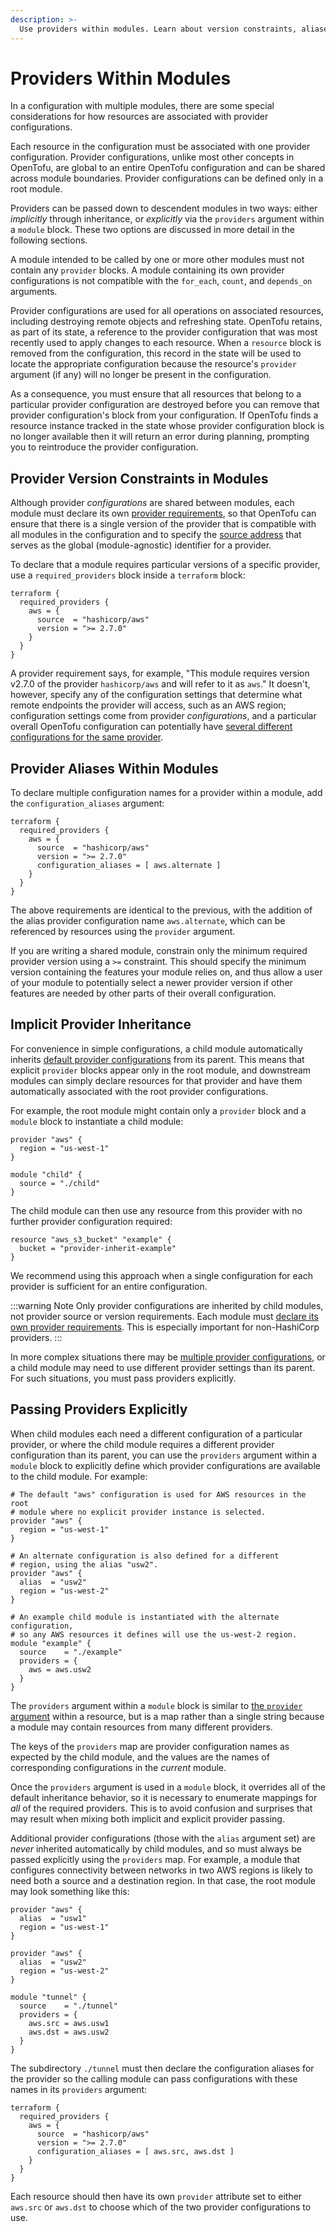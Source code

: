 ```yaml
---
description: >-
  Use providers within modules. Learn about version constraints, aliases, implicit inheritance, and passing providers to modules.
---
```


# Providers Within Modules

In a configuration with multiple modules, there are some special considerations
for how resources are associated with provider configurations.

Each resource in the configuration must be associated with one provider
configuration. Provider configurations, unlike most other concepts in
OpenTofu, are global to an entire OpenTofu configuration and can be shared
across module boundaries. Provider configurations can be defined only in a
root module.

Providers can be passed down to descendent modules in two ways: either
_implicitly_ through inheritance, or _explicitly_ via the `providers` argument
within a `module` block. These two options are discussed in more detail in the
following sections.

A module intended to be called by one or more other modules must not contain
any `provider` blocks. A module containing its own provider configurations is
not compatible with the `for_each`, `count`, and `depends_on` arguments.

Provider configurations are used for all operations on associated resources,
including destroying remote objects and refreshing state. OpenTofu retains, as
part of its state, a reference to the provider configuration that was most
recently used to apply changes to each resource. When a `resource` block is
removed from the configuration, this record in the state will be used to locate
the appropriate configuration because the resource's `provider` argument
(if any) will no longer be present in the configuration.

As a consequence, you must ensure that all resources that belong to a
particular provider configuration are destroyed before you can remove that
provider configuration's block from your configuration. If OpenTofu finds
a resource instance tracked in the state whose provider configuration block is
no longer available then it will return an error during planning, prompting you
to reintroduce the provider configuration.

## Provider Version Constraints in Modules

Although provider _configurations_ are shared between modules, each module must
declare its own [provider requirements](/docs/language/providers/requirements), so that
OpenTofu can ensure that there is a single version of the provider that is
compatible with all modules in the configuration and to specify the
[source address](/docs/language/providers/requirements#source-addresses) that serves as
the global (module-agnostic) identifier for a provider.

To declare that a module requires particular versions of a specific provider,
use a `required_providers` block inside a `terraform` block:

```hcl
terraform {
  required_providers {
    aws = {
      source  = "hashicorp/aws"
      version = ">= 2.7.0"
    }
  }
}
```

A provider requirement says, for example, "This module requires version v2.7.0
of the provider `hashicorp/aws` and will refer to it as `aws`." It doesn't,
however, specify any of the configuration settings that determine what remote
endpoints the provider will access, such as an AWS region; configuration
settings come from provider _configurations_, and a particular overall OpenTofu
configuration can potentially have
[several different configurations for the same provider](/docs/language/providers/configuration#alias-multiple-provider-configurations).

## Provider Aliases Within Modules

To declare multiple configuration names for a provider within a module, add the
`configuration_aliases` argument:

```hcl
terraform {
  required_providers {
    aws = {
      source  = "hashicorp/aws"
      version = ">= 2.7.0"
      configuration_aliases = [ aws.alternate ]
    }
  }
}
```

The above requirements are identical to the previous, with the addition of the
alias provider configuration name `aws.alternate`, which can be referenced by
resources using the `provider` argument.

If you are writing a shared module, constrain only the minimum
required provider version using a `>=` constraint. This should specify the
minimum version containing the features your module relies on, and thus allow a
user of your module to potentially select a newer provider version if other
features are needed by other parts of their overall configuration.

## Implicit Provider Inheritance

For convenience in simple configurations, a child module automatically inherits
[default provider configurations](/docs/language/providers/configuration#default-provider-configurations) from its parent. This means that
explicit `provider` blocks appear only in the root module, and downstream
modules can simply declare resources for that provider and have them
automatically associated with the root provider configurations.

For example, the root module might contain only a `provider` block and a
`module` block to instantiate a child module:

```hcl
provider "aws" {
  region = "us-west-1"
}

module "child" {
  source = "./child"
}
```

The child module can then use any resource from this provider with no further
provider configuration required:

```hcl
resource "aws_s3_bucket" "example" {
  bucket = "provider-inherit-example"
}
```

We recommend using this approach when a single configuration for each provider
is sufficient for an entire configuration.

:::warning Note
Only provider configurations are inherited by child modules, not provider source or version requirements. Each module must [declare its own provider requirements](/docs/language/providers/requirements). This is especially important for non-HashiCorp providers.
:::

In more complex situations there may be
[multiple provider configurations](/docs/language/providers/configuration#alias-multiple-provider-configurations),
or a child module may need to use different provider settings than
its parent. For such situations, you must pass providers explicitly.

## Passing Providers Explicitly

When child modules each need a different configuration of a particular
provider, or where the child module requires a different provider configuration
than its parent, you can use the `providers` argument within a `module` block
to explicitly define which provider configurations are available to the
child module. For example:

```hcl
# The default "aws" configuration is used for AWS resources in the root
# module where no explicit provider instance is selected.
provider "aws" {
  region = "us-west-1"
}

# An alternate configuration is also defined for a different
# region, using the alias "usw2".
provider "aws" {
  alias  = "usw2"
  region = "us-west-2"
}

# An example child module is instantiated with the alternate configuration,
# so any AWS resources it defines will use the us-west-2 region.
module "example" {
  source    = "./example"
  providers = {
    aws = aws.usw2
  }
}
```

The `providers` argument within a `module` block is similar to
[the `provider` argument](/docs/language/meta-arguments/resource-provider)
within a resource, but is a map rather than a single string because a module may
contain resources from many different providers.

The keys of the `providers` map are provider configuration names as expected by
the child module, and the values are the names of corresponding configurations
in the _current_ module.

Once the `providers` argument is used in a `module` block, it overrides all of
the default inheritance behavior, so it is necessary to enumerate mappings
for _all_ of the required providers. This is to avoid confusion and surprises
that may result when mixing both implicit and explicit provider passing.

Additional provider configurations (those with the `alias` argument set) are
_never_ inherited automatically by child modules, and so must always be passed
explicitly using the `providers` map. For example, a module
that configures connectivity between networks in two AWS regions is likely
to need both a source and a destination region. In that case, the root module
may look something like this:

```hcl
provider "aws" {
  alias  = "usw1"
  region = "us-west-1"
}

provider "aws" {
  alias  = "usw2"
  region = "us-west-2"
}

module "tunnel" {
  source    = "./tunnel"
  providers = {
    aws.src = aws.usw1
    aws.dst = aws.usw2
  }
}
```

The subdirectory `./tunnel` must then declare the configuration aliases for the
provider so the calling module can pass configurations with these names in its `providers` argument:

```hcl
terraform {
  required_providers {
    aws = {
      source  = "hashicorp/aws"
      version = ">= 2.7.0"
      configuration_aliases = [ aws.src, aws.dst ]
    }
  }
}
```

Each resource should then have its own `provider` attribute set to either
`aws.src` or `aws.dst` to choose which of the two provider configurations to
use.
